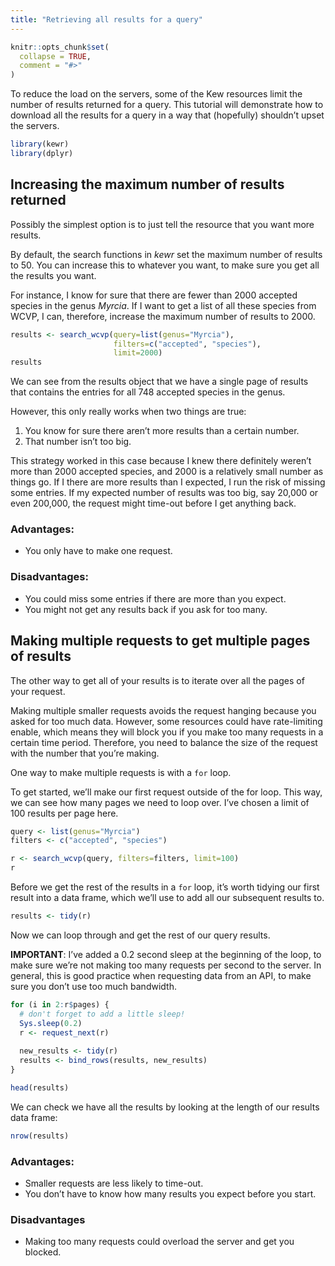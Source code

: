 ```yaml
---
title: "Retrieving all results for a query"
---
```


```r
knitr::opts_chunk$set(
  collapse = TRUE,
  comment = "#>"
)
```

To reduce the load on the servers, some of the Kew resources limit the number of results returned for a query. This tutorial will demonstrate how to download all the results for a query in a way that (hopefully) shouldn't upset the servers.

```r
library(kewr)
library(dplyr)
```

## Increasing the maximum number of results returned

Possibly the simplest option is to just tell the resource that you want more results.

By default, the search functions in *kewr* set the maximum number of results to 50. You can increase this to whatever you want, to make sure you get all the results you want.

For instance, I know for sure that there are fewer than 2000 accepted species in the genus *Myrcia*. If I want to get a list of all these species from WCVP, I can, therefore, increase the maximum number of results to 2000.

```r
results <- search_wcvp(query=list(genus="Myrcia"),
                       filters=c("accepted", "species"),
                       limit=2000)
results
```

We can see from the results object that we have a single page of results that contains the entries for all 748 accepted species in the genus.

However, this only really works when two things are true:

1. You know for sure there aren't more results than a certain number.
2. That number isn't too big.

This strategy worked in this case because I knew there definitely weren't more than 2000 accepted species, and 2000 is a relatively small number as things go. If I there are more results than I expected, I run the risk of missing some entries. If my expected number of results was too big, say 20,000 or even 200,000, the request might time-out before I get anything back.

### Advantages:

* You only have to make one request.

### Disadvantages:

* You could miss some entries if there are more than you expect.
* You might not get any results back if you ask for too many.

## Making multiple requests to get multiple pages of results

The other way to get all of your results is to iterate over all the pages of your request.

Making multiple smaller requests avoids the request hanging because you asked for too much data. However, some resources could have rate-limiting enable, which means they will block you if you make too many requests in a certain time period. Therefore, you need to balance the size of the request with the number that you're making.

One way to make multiple requests is with a `for` loop.

To get started, we'll make our first request outside of the for loop. This way, we can see how many pages we need to loop over. I've chosen a limit of 100 results per page here.

```r
query <- list(genus="Myrcia")
filters <- c("accepted", "species")

r <- search_wcvp(query, filters=filters, limit=100)
r
```

Before we get the rest of the results in a `for` loop, it's worth tidying our first result into a data frame, which we'll use to add all our subsequent results to.

```r
results <- tidy(r)
```

Now we can loop through and get the rest of our query results. 

**IMPORTANT**: I've added a 0.2 second sleep at the beginning of the loop, to make sure we're not making too many requests per second to the server. In general, this is good practice when requesting data from an API, to make sure you don't use too much bandwidth.

```r
for (i in 2:r$pages) {
  # don't forget to add a little sleep!
  Sys.sleep(0.2)
  r <- request_next(r)
  
  new_results <- tidy(r)
  results <- bind_rows(results, new_results)
}

head(results)
```

We can check we have all the results by looking at the length of
our results data frame:

```r
nrow(results)
```

### Advantages:

* Smaller requests are less likely to time-out.
* You don't have to know how many results you expect before you start.

### Disadvantages

* Making too many requests could overload the server and get you blocked.
